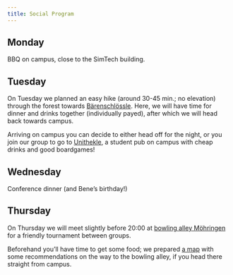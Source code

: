 ```yaml
---
title: Social Program
---
```


## Monday

BBQ on campus, close to the SimTech building.

## Tuesday

On Tuesday we planned an easy hike (around 30-45 min.; no elevation) through the forest towards [Bärenschlössle](https://www.baerenschloessle-stuttgart.de/de). Here, we will have time for dinner and drinks together (individually payed), after which we will head back towards campus.

Arriving on campus you can decide to either head off for the night, or you join our group to go to [Unithekle](https://www.unithekle.de/), a student pub on campus with cheap drinks and good boardgames!

## Wednesday

Conference dinner (and Bene's birthday!)

## Thursday

On Thursday we will meet slightly before 20:00 at [bowling alley Möhringen](https://www.bowling-moehringen.de/) for a friendly tournament between groups. 

Beforehand you'll have time to get some food; we prepared [a map](https://www.google.com/maps/d/u/1/edit?mid=1vJQ4JtYGulsYW2M9HvyN73yKr6ESNlk&usp=sharing) with some recommendations on the way to the bowling alley, if you head there straight from campus. 

